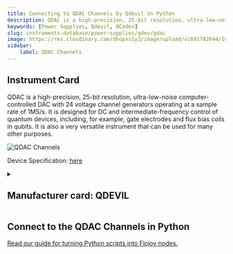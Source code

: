 ```yaml
---
title: Connecting to QDAC Channels by Qdevil in Python
description: QDAC is a high-precision, 25-bit resolution, ultra-low-noise computer-controlled DAC with 24 voltage channel generators operating at a sample rate of 1MS/s. It is designed for DC and intermediate-frequency control of quantum devices, including, for example, gate electrodes and flux bias coils in qubits. It is also a very versatile instrument that can be used for many other purposes.
keywords: [Power Supplies, Qdevil, QCodes] 
slug: instruments-database/power-supplies/qdev/qdac 
image: https://res.cloudinary.com/dhopxs1y3/image/upload/v1691782644/Instruments/Digital-Analog%20Converter/QDAC/QDAC.png
sidebar:
    label: QDAC Channels 
---
```



## Instrument Card

QDAC is a high-precision, 25-bit resolution, ultra-low-noise computer-controlled DAC with 24 voltage channel generators operating at a sample rate of 1MS/s. It is designed for DC and intermediate-frequency control of quantum devices, including, for example, gate electrodes and flux bias coils in qubits. It is also a very versatile instrument that can be used for many other purposes.



![QDAC Channels](https://res.cloudinary.com/dhopxs1y3/image/upload/v1691782644/Instruments/Digital-Analog%20Converter/QDAC/QDAC.png)

Device Specification: [here](/instruments-database/all-instruments)

<details style={{ marginTop: "15px"}}>
<summary><h2 style={{display:'inline'}}>Manufacturer card: QDEVIL</h2></summary>

![QDEVIL](https://res.cloudinary.com/dhopxs1y3/image/upload/v1692125970/Instruments/Vendor%20Logos/QDevils.png)

Founded in 2016, QDevil is an international quantum technology company focused on developing and manufacturing auxiliary electronics and specialized components, operating from mK to room temperature. The mission is to accelerate research and development in quantum electronics labs. To fulfill the mission QDevil helps customers around the world by supplying world-class auxiliary electronics.

- Headquarters: COPENHAGEN, DENMARK
- Yearly Revenue (millions, USD): 2
- Vendor Website: [here](https://qdevil.com/)

</details>


<FeaturedInstrumentVideo category="POWER_SUPPLIES" />

## Connect to the QDAC Channels in Python

[Read our guide for turning Python scripts into Flojoy nodes.](https://docs.flojoy.ai/contribution/blocks/custom-flojoy-block/)



<Tabs>
<TabItem value="Flojoy" label="Flojoy" className="flojoy-instrument-tabs">

<SectionsCard category="POWER_SUPPLIES" manufacturer="Qdevil"></SectionsCard>

</TabItem>
</Tabs>